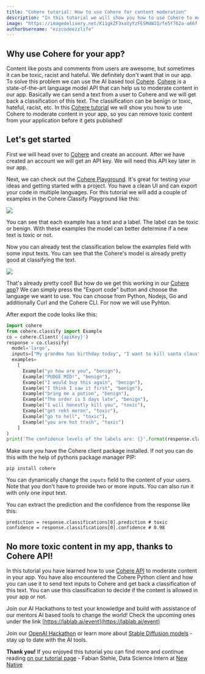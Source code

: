 ```yaml
---
title: "Cohere tutorial: How to use Cohere for content moderation"
description: "In this tutorial we will show you how to use Cohere to moderate content in your app"
image: "https://imagedelivery.net/K11gkZF3xaVyYzFESMdWIQ/fe5f762a-a66f-43ac-ad61-38fe51e91800/full"
authorUsername: "ezzcodeezzlife"
---
```


## Why use Cohere for your app?

Content like posts and comments from users are awesome, but sometimes it can be toxic, racist and hateful. We definitely don't want that in our app. 
To solve this problem we can use the AI based tool [Cohere](https://lablab.ai/apps/tech/cohere). [Cohere](https://cohere.com/) is a state-of-the-art language model API that can help us to moderate content in our app. Basically we can send a text from a user to Cohere and we will get back a classification of this text. The classification can be benign or toxic, hateful, racist, etc.
In this [Cohere tutorial](https://lablab.ai/t/tech/cohere) we will show you how to use Cohere to moderate content in your app, so you can remove toxic content from your application before it gets published!

## Let's get started

First we will head over to [Cohere](https://cohere.ai/) and create an account. After we have created an account we will get an API key. We will need this API key later in our app.

Next, we can check out the [Cohere Playground](https://dashboard.cohere.ai/welcome/login?redirect_uri=%2Fplayground%2Fgenerate). It's great for testing your ideas and getting started with a project. You have a clean UI and can export your code in multiple languages. For this tutorial we will add a couple of examples in the Cohere Classify Playground like this:

<Img src="https://storage.googleapis.com/lablab-static-eu/images/tutorials/cohere-tut.JPG" />

You can see that each example has a text and a label. The label can be toxic or benign. With these examples the model can better determine if a new text is toxic or not.

Now you can already test the classification below the examples field with some input texts. You can see that the Cohere's model is already pretty good at classifying the text.

<Img src="https://storage.googleapis.com/lablab-static-eu/images/tutorials/cohere-tut2.JPG" />

That's already pretty cool! But how do we get this working in our [Cohere app](https://lablab.ai/apps/tech/cohere)? We can simply press the "Export code" button and choose the language we want to use. You can choose from Python, Nodejs, Go and additionally Curl and the Cohere CLI. For now we will use Pyhton.

After export the code looks like this:

```python 
import cohere 
from cohere.classify import Example 
co = cohere.Client('{apiKey}') 
response = co.classify( 
  model='large', 
  inputs=["My grandma has birthday today", "I want to kill santa claus"], 
  examples=
    [
      Example("yo how are you", "benign"), 
      Example("PUDGE MID!", "benign"), 
      Example("I would buy this again", "benign"), 
      Example("I think I saw it first", "benign"), 
      Example("bring me a potion", "benign"), 
      Example("The order is 5 days late", "benign"), 
      Example("I will honestly kill you", "toxic"), 
      Example("get rekt moron", "toxic"), 
      Example("go to hell", "toxic"), 
      Example("you are hot trash", "toxic")
    ]
) 
print('The confidence levels of the labels are: {}'.format(response.classifications)) 
```

Make sure you have the Cohere client package installed. If not you can do this with the help 
of pythons package manager PIP:

```
pip install cohere
```

You can dynamically change the `inputs` field to the content of your users. Note that you don't have to provide two or more inputs. You can also run it with only one input text.

You can extract the prediction and the confidence from the response like this:

```
prediction = response.classifications[0].prediction # toxic
confidence = response.classifications[0].confidence # 0.98
```

## No more toxic content in my app, thanks to Cohere API!

In this tutorial you have learned how to use [Cohere API](https://lablab.ai/tech/cohere) to moderate content in your app.
You have also encountered the Cohere Python client and how you can use it to send text inputs to Cohere and get back a classification of this text. You can use this classification to decide if the content is allowed in your app or not.

Join our AI Hackathons to test your knowledge and build with assistance of our mentors AI based tools to change the world! Check the upcoming ones under the link [https://lablab.ai/event](https://lablab.ai/event)

Join our [OpenAI Hackathon](https://lablab.ai/event/openai-hackathon) or learn more about [Stable Diffusion models](https://lablab.ai/blog/state-of-the-art-ai-stable-diffusion-models) - stay up to date with the AI tools.

**Thank you!** If you enjoyed this tutorial you can find more and continue reading [on our tutorial page](https://lablab.ai/t/) - Fabian Stehle, Data Science Intern at [New Native](https://newnative.ai/)

